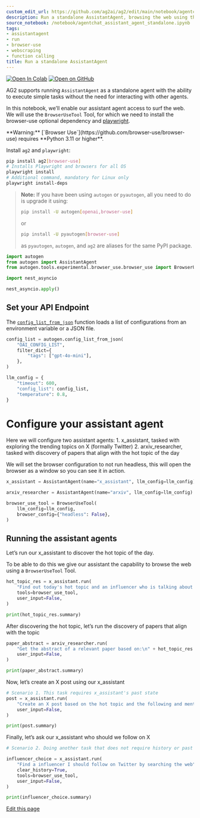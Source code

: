 ```yaml
---
custom_edit_url: https://github.com/ag2ai/ag2/edit/main/notebook/agentchat_assistant_agent_standalone.ipynb
description: Run a standalone AssistantAgent, browsing the web using the BrowserUseTool
source_notebook: /notebook/agentchat_assistant_agent_standalone.ipynb
tags:
- assistantagent
- run
- browser-use
- webscraping
- function calling
title: Run a standalone AssistantAgent
---
```


<a href="https://colab.research.google.com/github/ag2ai/ag2/blob/main/notebook/agentchat_assistant_agent_standalone.ipynb" class="colab-badge" target="_blank"><img noZoom src="https://colab.research.google.com/assets/colab-badge.svg" alt="Open In Colab" /></a>
<a href="https://github.com/ag2ai/ag2/blob/main/notebook/agentchat_assistant_agent_standalone.ipynb" class="github-badge" target="_blank"><img noZoom src="https://img.shields.io/badge/Open%20on%20GitHub-grey?logo=github" alt="Open on GitHub" /></a>




AG2 supports running `AssistantAgent` as a standalone agent with the
ability to execute simple tasks without the need for interacting with
other agents.

In this notebook, we’ll enable our assistant agent access to surf the
web. We will use the `BrowserUseTool` Tool, for which we need to install
the browser-use optional dependency and
[playwright](https://playwright.dev/python/docs/intro).


<div class="info Requirements">
<Info>
**Warning:** [`Browser Use`](https://github.com/browser-use/browser-use)
requires **Python 3.11 or higher**.

Install `ag2` and `playwright`:

```bash
pip install ag2[browser-use]
# Installs Playwright and browsers for all OS
playwright install
# Additional command, mandatory for Linux only
playwright install-deps
```

> **Note:** If you have been using `autogen` or `pyautogen`, all you
> need to do is upgrade it using:
>
> ```bash
> pip install -U autogen[openai,browser-use]
> ```
>
> or
>
> ```bash
> pip install -U pyautogen[browser-use]
> ```
>
> as `pyautogen`, `autogen`, and `ag2` are aliases for the same PyPI
> package.
</Info>
</div>

```python
import autogen
from autogen import AssistantAgent
from autogen.tools.experimental.browser_use.browser_use import BrowserUseTool
```


```python
import nest_asyncio

nest_asyncio.apply()
```

## Set your API Endpoint

The
[`config_list_from_json`](https://docs.ag2.ai/docs/api-reference/autogen/config_list_from_json#config-list-from-json)
function loads a list of configurations from an environment variable or
a JSON file.

```python
config_list = autogen.config_list_from_json(
    "OAI_CONFIG_LIST",
    filter_dict={
        "tags": ["gpt-4o-mini"],
    },
)

llm_config = {
    "timeout": 600,
    "config_list": config_list,
    "temperature": 0.8,
}
```

# Configure your assistant agent

Here we will configure two assistant agents: 1. x_assistant, tasked with
exploring the trending topics on X (formally Twitter) 2.
arxiv_researcher, tasked with discovery of papers that align with the
hot topic of the day

We will set the browser configuration to not run headless, this will
open the browser as a window so you can see it in action.

```python
x_assistant = AssistantAgent(name="x_assistant", llm_config=llm_config)

arxiv_researcher = AssistantAgent(name="arxiv", llm_config=llm_config)

browser_use_tool = BrowserUseTool(
    llm_config=llm_config,
    browser_config={"headless": False},
)
```

## Running the assistant agents

Let’s run our x_assistant to discover the hot topic of the day.

To be able to do this we give our assistant the capability to browse the
web using a `BrowserUseTool` Tool.

```python
hot_topic_res = x_assistant.run(
    "Find out today's hot topic and an influencer who is talking about it on X using a web search",
    tools=browser_use_tool,
    user_input=False,
)

print(hot_topic_res.summary)
```

After discovering the hot topic, let’s run the discovery of papers that
align with the topic

```python
paper_abstract = arxiv_researcher.run(
    "Get the abstract of a relevant paper based on:\n" + hot_topic_res.summary,
    user_input=False,
)

print(paper_abstract.summary)
```

Now, let’s create an X post using our x_assistant

```python
# Scenario 1. This task requires x_assistant's past state
post = x_assistant.run(
    "Create an X post based on the hot topic and the following and mention the influencer:\n" + paper_abstract.summary,
    user_input=False,
)

print(post.summary)
```

Finally, let’s ask our x_assistant who should we follow on X

```python
# Scenario 2. Doing another task that does not require history or past state

influencer_choice = x_assistant.run(
    "Find a influencer I should follow on Twitter by searching the web",
    clear_history=True,
    tools=browser_use_tool,
    user_input=False,
)

print(influencer_choice.summary)
```

<div className="edit-url-container">
    <a className="edit-url" href="https://github.com/ag2ai/ag2/edit/main/notebook/agentchat_assistant_agent_standalone.ipynb" target='_blank'><Icon icon="pen" iconType="solid" size="13px"/> Edit this page</a>
</div>
